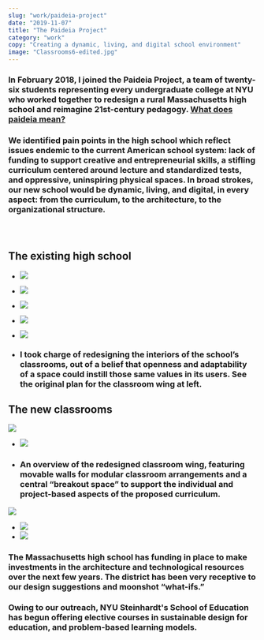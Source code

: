 ```yaml
---
slug: "work/paideia-project"
date: "2019-11-07"
title: "The Paideia Project"
category: "work"
copy: "Creating a dynamic, living, and digital school environment"
image: "Classrooms6-edited.jpg"
---
```


### In February 2018, I joined the Paideia Project, a team of twenty-six students representing every undergraduate college at NYU who worked together to redesign a rural Massachusetts high school and reimagine 21st-century pedagogy. [What does paideia mean?](https://en.wikipedia.org/wiki/Paideia)

### We identified pain points in the high school which reflect issues endemic to the current American school system: lack of funding to support creative and entrepreneurial skills, a stifling curriculum centered around lecture and standardized tests, and oppressive, uninspiring physical spaces. In broad strokes, our new school would be dynamic, living, and digital, in every aspect: from the curriculum, to the architecture, to the organizational structure.

### &nbsp;

## The existing high school
- ![](20180514-1.jpg)
- ![](20180514-2.jpg)
- ![](20180514-3.jpg)
- ![](20180514-4.jpg)

- ![](20180514-5.jpg)
- ### I took charge of redesigning the interiors of the school’s classrooms, out of a belief that openness and adaptability of a space could instill those same values in its users. See the original plan for the classroom wing at left.

## The new classrooms

![](20180514-6hr.jpg)

- ![](20180514-7.jpg)
- ### An overview of the redesigned classroom wing, featuring movable walls for modular classroom arrangements and a central “breakout space” to support the individual and project-based aspects of the proposed curriculum.

![](Classrooms6-edited.jpg)

- ![](Classrooms4-edited.jpg)
- ![](Classrooms5-edited.jpg)

### The Massachusetts high school has funding in place to make investments in the architecture and technological resources over the next few years. The district has been very receptive to our design suggestions and moonshot “what-ifs.”

### Owing to our outreach, NYU Steinhardt's School of Education has begun offering elective courses in sustainable design for education, and problem-based learning models.

### &nbsp;
